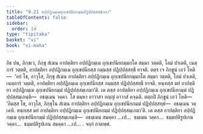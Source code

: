```yaml
---
title: "9.21 อปฺปฏิกมฺเมอุกฺเขปนียกมฺมปฏิปฺปสฺสทฺธิกถา"
tableOfContents: false
sidebar:
  order: 14
type: "tipitaka"
basket: "vi"
book: "vi-maha"
---
```



<DynamicBreadcrumb />

<Division number="427" book="vi-maha">

<Paragraph number="1871" book="vi-maha">
อิธ ปน, ภิกฺขเว, ภิกฺขุ สํเฆน อาปตฺติยา อปฺปฏิกมฺเม อุกฺเขปนียกมฺมกโต สมฺมา วตฺตติ, โลมํ ปาเตติ, เนตฺถารํ วตฺตติ, อาปตฺติยา อปฺปฏิกมฺเม อุกฺเขปนียสฺส กมฺมสฺส ปฏิปฺปสฺสทฺธึ ยาจติ. ตตฺร เจ ภิกฺขูนํ เอวํ โหติ—  ‘อยํ โข, อาวุโส, ภิกฺขุ สํเฆน อาปตฺติยา อปฺปฏิกมฺเม อุกฺเขปนียกมฺมกโต สมฺมา วตฺตติ, โลมํ ปาเตติ, เนตฺถารํ วตฺตติ, อาปตฺติยา อปฺปฏิกมฺเม อุกฺเขปนียสฺส กมฺมสฺส ปฏิปฺปสฺสทฺธึ ยาจติ. หนฺทสฺส มยํ อาปตฺติยา อปฺปฏิกมฺเม อุกฺเขปนียกมฺมํ ปฏิปฺปสฺสมฺเภมา’ติ. เต ตสฺส อาปตฺติยา อปฺปฏิกมฺเม อุกฺเขปนียกมฺมํ ปฏิปฺปสฺสมฺเภนฺติ—  อธมฺเมน วคฺคา. โส ตมฺหา อาวาสา อญฺญํ อาวาสํ คจฺฉติ. ตตฺถปิ ภิกฺขูนํ เอวํ โหติ—  ‘อิมสฺส โข, อาวุโส, ภิกฺขุโน สํเฆน อาปตฺติยา อปฺปฏิกมฺเม อุกฺเขปนียกมฺมํ ปฏิปฺปสฺสทฺธํ—  อธมฺเมน วคฺเคหิ. หนฺทสฺส มยํ อาปตฺติยา อปฺปฏิกมฺเม อุกฺเขปนียกมฺมํ ปฏิปฺปสฺสมฺเภมา’ติ. เต ตสฺส อาปตฺติยา อปฺปฏิกมฺเม อุกฺเขปนียกมฺมํ ปฏิปฺปสฺสมฺเภนฺติ—  อธมฺเมน สมคฺคา …เป…  ธมฺเมน วคฺคา…  ธมฺมปติรูปเกน วคฺคา…  ธมฺมปติรูปเกน สมคฺคา …เป… .

</Paragraph>
</Division>

<Paragraph number="1872" type="center" book="vi-maha">
จกฺกํ กาตพฺพํ.
</Paragraph>